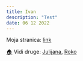```yaml
---
title: Ivan
description: "Test"
date: 06 12 2022
---
```


Moja stranica: [link](https://vrabaci.eu/)

[🏠](/)
Vidi druge: [Julijana](/posts/juli), [Roko](/posts/roko)
